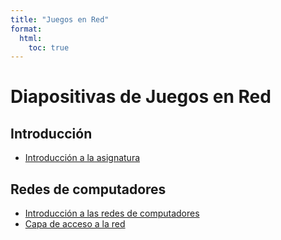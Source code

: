 ```yaml
---
title: "Juegos en Red"
format: 
  html:
    toc: true
---
```


# Diapositivas de Juegos en Red

## Introducción
- [Introducción a la asignatura](sub_introduction.html)

## Redes de computadores
- [Introducción a las redes de computadores](ch1_p1.html) 
- [Capa de acceso a la red](ch1_p2.html)
